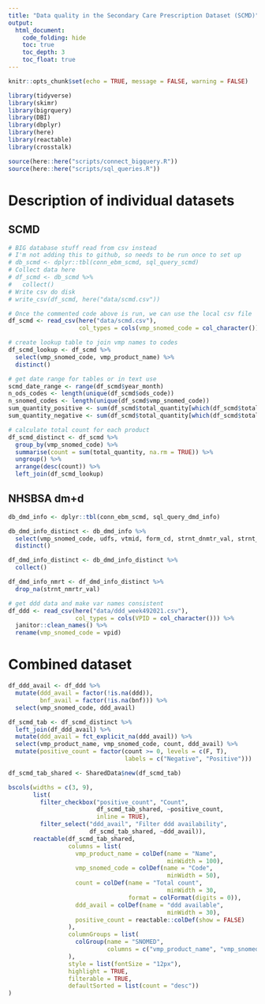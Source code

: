 ```yaml
---
title: "Data quality in the Secondary Care Prescription Dataset (SCMD)"
output:
  html_document:
    code_folding: hide
    toc: true
    toc_depth: 3
    toc_float: true
---
```


```r
knitr::opts_chunk$set(echo = TRUE, message = FALSE, warning = FALSE)
```


```r
library(tidyverse)
library(skimr)
library(bigrquery)
library(DBI)
library(dbplyr)
library(here)
library(reactable)
library(crosstalk)

source(here::here("scripts/connect_bigquery.R"))
source(here::here("scripts/sql_queries.R"))
```

# Description of individual datasets

## SCMD

```r

# BIG database stuff read from csv instead
# I'm not adding this to github, so needs to be run once to set up
# db_scmd <- dplyr::tbl(conn_ebm_scmd, sql_query_scmd)
# Collect data here
# df_scmd <- db_scmd %>% 
#   collect()
# Write csv do disk
# write_csv(df_scmd, here("data/scmd.csv"))

# Once the commented code above is run, we can use the local csv file
df_scmd <- read_csv(here("data/scmd.csv"),
                    col_types = cols(vmp_snomed_code = col_character()))

# create lookup table to join vmp names to codes
df_scmd_lookup <- df_scmd %>% 
  select(vmp_snomed_code, vmp_product_name) %>% 
  distinct()

# get date range for tables or in text use
scmd_date_range <- range(df_scmd$year_month)
n_ods_codes <- length(unique(df_scmd$ods_code))
n_snomed_codes <- length(unique(df_scmd$vmp_snomed_code))
sum_quantity_positive <- sum(df_scmd$total_quantity[which(df_scmd$total_quantity > 0)])
sum_quantity_negative <- sum(df_scmd$total_quantity[which(df_scmd$total_quantity < 0)])

# calculate total count for each product
df_scmd_distinct <- df_scmd %>% 
  group_by(vmp_snomed_code) %>% 
  summarise(count = sum(total_quantity, na.rm = TRUE)) %>% 
  ungroup() %>% 
  arrange(desc(count)) %>% 
  left_join(df_scmd_lookup)
```

## NHSBSA dm+d

```r
db_dmd_info <- dplyr::tbl(conn_ebm_scmd, sql_query_dmd_info)
```


```r
db_dmd_info_distinct <- db_dmd_info %>% 
  select(vmp_snomed_code, udfs, vtmid, form_cd, strnt_dnmtr_val, strnt_nmrtr_val, strnt_dnmtr_val, strnt_dnmtr_descr, bnf_code) %>% 
  distinct()

df_dmd_info_distinct <- db_dmd_info_distinct %>% 
  collect()

df_dmd_info_nmrt <- df_dmd_info_distinct %>% 
  drop_na(strnt_nmrtr_val)
```

```r

# get ddd data and make var names consistent
df_ddd <- read_csv(here("data/ddd_week492021.csv"), 
                   col_types = cols(VPID = col_character())) %>% 
  janitor::clean_names() %>% 
  rename(vmp_snomed_code = vpid)
```

# Combined dataset

```r
df_ddd_avail <- df_ddd %>% 
  mutate(ddd_avail = factor(!is.na(ddd)),
         bnf_avail = factor(!is.na(bnf))) %>% 
  select(vmp_snomed_code, ddd_avail)
```


```r
df_scmd_tab <- df_scmd_distinct %>% 
  left_join(df_ddd_avail) %>% 
  mutate(ddd_avail = fct_explicit_na(ddd_avail)) %>% 
  select(vmp_product_name, vmp_snomed_code, count, ddd_avail) %>% 
  mutate(positive_count = factor(count >= 0, levels = c(F, T),
                                 labels = c("Negative", "Positive")))
```


```r

df_scmd_tab_shared <- SharedData$new(df_scmd_tab)

bscols(widths = c(3, 9),
       list(
         filter_checkbox("positive_count", "Count", 
                         df_scmd_tab_shared, ~positive_count,
                         inline = TRUE),
         filter_select("ddd_avail", "Filter ddd availability", 
                       df_scmd_tab_shared, ~ddd_avail)),
       reactable(df_scmd_tab_shared,
                 columns = list(
                   vmp_product_name = colDef(name = "Name",
                                             minWidth = 100),
                   vmp_snomed_code = colDef(name = "Code",
                                             minWidth = 50),
                   count = colDef(name = "Total count",
                                             minWidth = 30,
                                  format = colFormat(digits = 0)),
                   ddd_avail = colDef(name = "ddd available",
                                             minWidth = 30),
                   positive_count = reactable::colDef(show = FALSE)
                 ),
                 columnGroups = list(
                   colGroup(name = "SNOMED", 
                            columns = c("vmp_product_name", "vmp_snomed_code"))
                 ),
                 style = list(fontSize = "12px"),
                 highlight = TRUE,
                 filterable = TRUE,
                 defaultSorted = list(count = "desc"))
)


```

